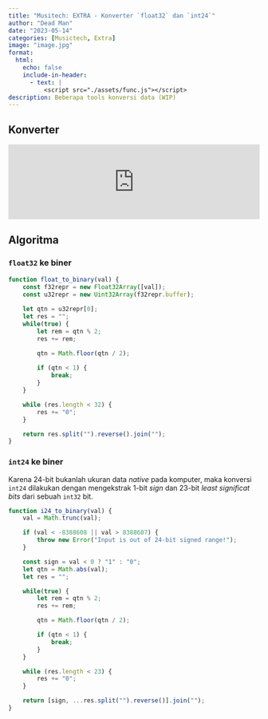 ```yaml
---
title: "Musitech: EXTRA - Konverter `float32` dan `int24`"
author: "Dead Man"
date: "2023-05-14"
categories: [Musictech, Extra]
image: "image.jpg"
format:
  html:
    echo: false
    include-in-header:
      - text: |
          <script src="./assets/func.js"></script>
description: Beberapa tools konversi data (WIP)
---
```


## Konverter

<iframe id="bconv" src="https://deadmanalive.github.io/bconv/" style="border: none; margin: 0; padding: 0; width: 100%; height: auto; margin: 0; padding: 0;"></iframe>

## Algoritma

### `float32` ke biner

```javascript
function float_to_binary(val) {
    const f32repr = new Float32Array([val]);
    const u32repr = new Uint32Array(f32repr.buffer);
  
    let qtn = u32repr[0];
    let res = "";
    while(true) {
        let rem = qtn % 2;
        res += rem;

        qtn = Math.floor(qtn / 2);
  
        if (qtn < 1) {
            break;
        }
    }

    while (res.length < 32) {
        res += "0";
    }

    return res.split("").reverse().join("");
}
```

### `int24` ke biner

Karena 24-bit bukanlah ukuran data *native* pada komputer, maka konversi `int24` dilakukan dengan mengekstrak 1-bit *sign* dan 23-bit *least significat bits* dari sebuah `int32` bit.


```javascript
function i24_to_binary(val) {
    val = Math.trunc(val);

    if (val < -8388608 || val > 8388607) {
        throw new Error("Input is out of 24-bit signed range!");
    }

    const sign = val < 0 ? "1" : "0";
    let qtn = Math.abs(val);
    let res = "";

    while(true) {
        let rem = qtn % 2;
        res += rem;

        qtn = Math.floor(qtn / 2);

        if (qtn < 1) {
            break;
        }
    }

    while (res.length < 23) {
        res += "0";
    }

    return [sign, ...res.split("").reverse()].join("");
}
```
